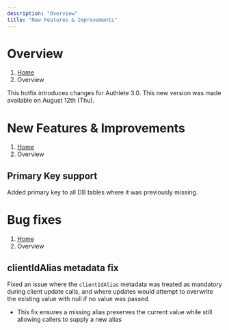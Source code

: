 ```yaml
---
description: "Overview"
title: "New Features & Improvements"
---
```




# Overview
1. [Home](https://www.authlete.com/)
3. Overview

This hotfix introduces changes for Authlete 3.0.
This new version was made available on August 12th (Thu).

# New Features & Improvements
1. [Home](https://www.authlete.com/)
3. Overview

## Primary Key support

Added primary key to all DB tables where it was previously missing.

# Bug fixes
1. [Home](https://www.authlete.com/)
3. Overview

## clientIdAlias metadata fix

Fixed an issue where the `clientIdAlias` metadata was treated as mandatory during client update calls, and where updates would attempt to overwrite the existing value with null if no value was passed.

- This fix ensures a missing alias preserves the current value while still allowing callers to supply a new alias
